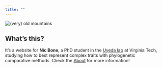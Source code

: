 ```yaml
---
title: ""
---
```


![(very) old mountains](attempt.jpg)
<br>


## What's this? 

It's a website for **Nic Bone**, a PhD student in the [Uyeda lab](https://www.uyedalab.com/) at Virginia Tech, studying how to best represent complex traits with phylogenetic comparative methods. Check the [About](about.html) for more information!


